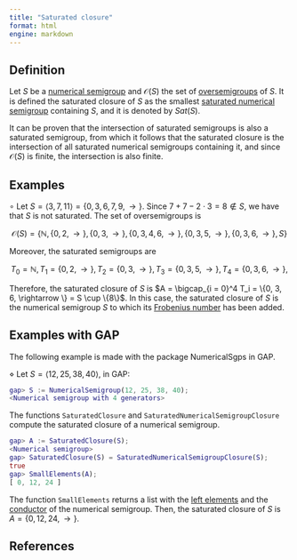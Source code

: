 ```yaml
---
title: "Saturated closure"
format: html
engine: markdown
---
```


<!-- Definición de Num. Sem. -->

## Definition

Let $S$ be a [numerical semigroup](Numerical-semigroup.qmd) and $\mathcal{O}(S)$ the set of [oversemigroups](Oversemigroup.qmd) of $S$. It is defined the saturated closure of $S$ as the smallest [saturated numerical semigroup](../Families-NS/NS-saturated.qmd) containing $S$, and it is denoted by $Sat(S)$.

It can be proven that the intersection of saturated semigroups is also a saturated semigroup, from which it follows that the saturated closure is the intersection of all saturated numerical semigroups containing it, and since $\mathcal{O}(S)$ is finite, the intersection is also finite.

## Examples

$\circ$ Let $S = \langle 3, 7, 11 \rangle = \{0, 3, 6, 7, 9, \rightarrow\}$. Since $7 + 7 - 2\cdot3 = 8 \not \in S$, we have that $S$ is not saturated. The set of oversemigroups is

$$
\mathcal{O}(S) = \{\mathbb{N}, \{0, 2, \rightarrow \}, \{0, 3, \rightarrow \}, \{0, 3, 4, 6, \rightarrow\}, \{0, 3, 5, \rightarrow \}, \{0, 3, 6, \rightarrow \}, S\}
$$

Moreover, the saturated semigroups are

$$
T_0 = \mathbb{N}, T_1 = \{0, 2, \rightarrow \}, T_2 = \{0, 3, \rightarrow \}, T_3 = \{0, 3, 5, \rightarrow \}, T_4 = \{0, 3, 6, \rightarrow \}, 
$$

Therefore, the saturated closure of $S$ is $A = \bigcap_{i = 0}^4 T_i = \{0, 3, 6, \rightarrow \} = S \cup \{8\}$. In this case, the saturated closure of $S$ is the numerical semigroup $S$ to which its [Frobenius number](Frobenius-number.qmd) has been added.

## Examples with GAP

The following example is made with the package NumericalSgps in GAP.

$\diamond$ Let $S = \langle 12, 25, 38, 40 \rangle$, in GAP:

``` gap
gap> S := NumericalSemigroup(12, 25, 38, 40);
<Numerical semigroup with 4 generators>
```

The functions `SaturatedClosure` and `SaturatedNumericalSemigroupClosure` compute the saturated closure of a numerical semigroup.

``` gap
gap> A := SaturatedClosure(S);
<Numerical semigroup>
gap> SaturatedClosure(S) = SaturatedNumericalSemigroupClosure(S);
true
gap> SmallElements(A);
[ 0, 12, 24 ]
```

The function `SmallElements` returns a list with the [left elements](Left-elements.qmd) and the [conductor](Conductor.qmd) of the numerical semigroup. Then, the saturated closure of $S$ is $A = \{0, 12, 24, \rightarrow \}$.

## References
